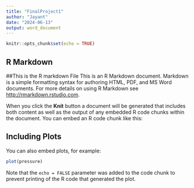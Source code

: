 ```yaml
---
title: "FinalProject1"
author: "Jayant"
date: "2024-06-13"
output: word_document
---
```


```r
knitr::opts_chunk$set(echo = TRUE)
```

## R Markdown
##This is the R markdown File
This is an R Markdown document. Markdown is a simple formatting syntax for authoring HTML, PDF, and MS Word documents. For more details on using R Markdown see <http://rmarkdown.rstudio.com>.

When you click the **Knit** button a document will be generated that includes both content as well as the output of any embedded R code chunks within the document. You can embed an R code chunk like this:


## Including Plots

You can also embed plots, for example:

```r
plot(pressure)
```

Note that the `echo = FALSE` parameter was added to the code chunk to prevent printing of the R code that generated the plot.
